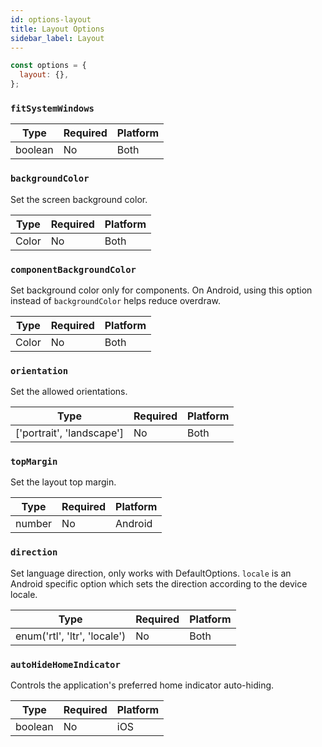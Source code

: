 ```yaml
---
id: options-layout
title: Layout Options
sidebar_label: Layout
---
```


```js
const options = {
  layout: {},
};
```

### `fitSystemWindows`

| Type    | Required | Platform |
| ------- | -------- | -------- |
| boolean | No       | Both     |

### `backgroundColor`

Set the screen background color.

| Type  | Required | Platform |
| ----- | -------- | -------- |
| Color | No       | Both     |

### `componentBackgroundColor`

Set background color only for components. On Android, using this option instead of `backgroundColor` helps reduce overdraw.

| Type  | Required | Platform |
| ----- | -------- | -------- |
| Color | No       | Both     |

### `orientation`

Set the allowed orientations.

| Type                      | Required | Platform |
| ------------------------- | -------- | -------- |
| ['portrait', 'landscape'] | No       | Both     |

### `topMargin`

Set the layout top margin.

| Type   | Required | Platform |
| ------ | -------- | -------- |
| number | No       | Android  |

### `direction`

Set language direction, only works with DefaultOptions. `locale` is an Android specific option which sets the direction according to the device locale.

| Type                         | Required | Platform |
| ---------------------------- | -------- | -------- |
| enum('rtl', 'ltr', 'locale') | No       | Both     |

### `autoHideHomeIndicator`

Controls the application's preferred home indicator auto-hiding.

| Type    | Required | Platform |
| ------- | -------- | -------- |
| boolean | No       | iOS      |
